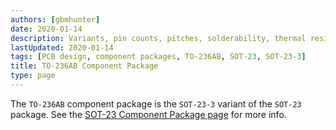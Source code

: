 ```yaml
---
authors: [gbmhunter]
date: 2020-01-14
description: Variants, pin counts, pitches, solderability, thermal resistances, dimensions, land patterns, 3D models and more info for the TO-236AB component package.
lastUpdated: 2020-01-14
tags: [PCB design, component packages, TO-236AB, SOT-23, SOT-23-3]
title: TO-236AB Component Package
type: page
---
```


The `TO-236AB` component package is the `SOT-23-3` variant of the `SOT-23` package. See the [SOT-23 Component Package page](/pcb-design/component-packages/sot-23-component-package) for more info.
